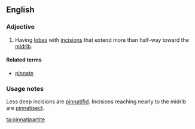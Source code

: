 ==English==

===Adjective===
{{en-adj|-}}

# {{label|en|botany|of leaves}} Having [[lobe]]s with [[incision]]s that extend more than half-way toward the [[midrib]].

====Related terms====
* [[pinnate]]

===Usage notes===
Less deep incisions are [[pinnatifid]]. Incisions reaching nearly to the midrib are [[pinnatisect]].

[[ta:pinnatipartite]]